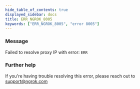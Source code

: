 ```yaml
---
hide_table_of_contents: true
displayed_sidebar: docs
title: ERR_NGROK_8005
keywords: ["ERR_NGROK_8005", "error 8005"]
---
```


### Message

Failed to resolve proxy IP with error: `ERR`

### Further help

If you're having trouble resolving this error, please reach out to [support@ngrok.com](mailto:support@ngrok.com?subject=Help%20with%20ERR_NGROK_8005)
